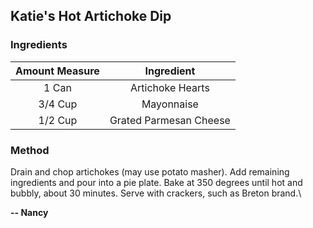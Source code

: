 ## Katie's Hot Artichoke Dip
### Ingredients

| Amount Measure| Ingredient            |
| :-----------: | :-------------------: |
| 1 Can         | Artichoke Hearts      |
| 3/4 Cup       | Mayonnaise            |
| 1/2 Cup       | Grated Parmesan Cheese|

### Method
Drain and chop artichokes (may use potato masher). Add remaining ingredients and pour into a pie plate. Bake at 350 degrees until hot and bubbly, about 30 minutes. Serve with crackers, such as Breton brand.\ 

**-- Nancy**
